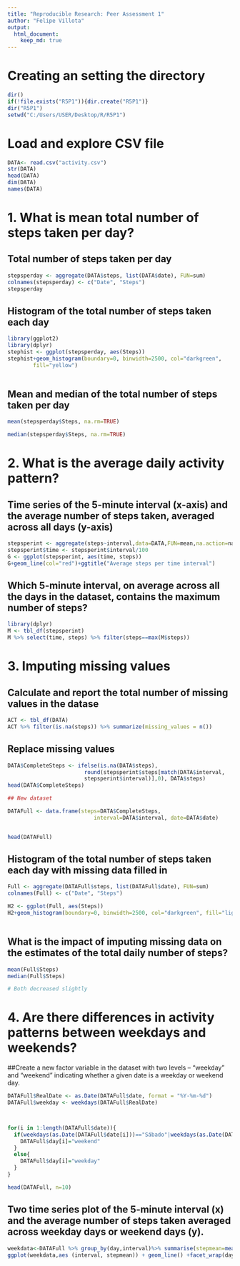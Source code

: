 ```yaml
---
title: "Reproducible Research: Peer Assessment 1"
author: "Felipe Villota"
output: 
  html_document:
    keep_md: true
---
```



# Creating an setting the directory 

```r
dir()
if(!file.exists("R5P1")){dir.create("R5P1")}
dir("R5P1")
setwd("C:/Users/USER/Desktop/R/R5P1")
```



# Load and explore CSV file 

```r
DATA<- read.csv("activity.csv")
str(DATA)
head(DATA)
dim(DATA)
names(DATA)
```



# 1. What is mean total number of steps taken per day?

## Total number of steps taken per day

```r
stepsperday <- aggregate(DATA$steps, list(DATA$date), FUN=sum)
colnames(stepsperday) <- c("Date", "Steps")
stepsperday
```

## Histogram of the total number of steps taken each day

```r
library(ggplot2)
library(dplyr)
stephist <- ggplot(stepsperday, aes(Steps))
stephist+geom_histogram(boundary=0, binwidth=2500, col="darkgreen", 
        fill="yellow")
        
```


## Mean and median of the total number of steps taken per day

```r
mean(stepsperday$Steps, na.rm=TRUE)

median(stepsperday$Steps, na.rm=TRUE)
```


# 2. What is the average daily activity pattern?

## Time series of the 5-minute interval (x-axis) and the average number of steps taken, averaged across all days (y-axis)

```r
stepsperint <- aggregate(steps~interval,data=DATA,FUN=mean,na.action=na.omit)
stepsperint$time <- stepsperint$interval/100
G <- ggplot(stepsperint, aes(time, steps))
G+geom_line(col="red")+ggtitle("Average steps per time interval")

```


## Which 5-minute interval, on average across all the days in the dataset, contains the maximum number of steps?

```r
library(dplyr)
M <- tbl_df(stepsperint)
M %>% select(time, steps) %>% filter(steps==max(M$steps))
```


# 3. Imputing missing values

## Calculate and report the total number of missing values in the datase

```r
ACT <- tbl_df(DATA)
ACT %>% filter(is.na(steps)) %>% summarize(missing_values = n())
```


## Replace missing values
```r
DATA$CompleteSteps <- ifelse(is.na(DATA$steps), 
                        round(stepsperint$steps[match(DATA$interval, 
                        stepsperint$interval)],0), DATA$steps)
head(DATA$CompleteSteps)

## New dataset 

DATAFull <- data.frame(steps=DATA$CompleteSteps, 
                           interval=DATA$interval, date=DATA$date)


head(DATAFull)

```


##  Histogram of the total number of steps taken each day with missing data filled in
```r
Full <- aggregate(DATAFull$steps, list(DATAFull$date), FUN=sum)
colnames(Full) <- c("Date", "Steps")

H2 <- ggplot(Full, aes(Steps))
H2+geom_histogram(boundary=0, binwidth=2500, col="darkgreen", fill="lightyellow")
      
```



## What is the impact of imputing missing data on the estimates of the total daily number of steps?
```r
mean(Full$Steps)
median(Full$Steps)

# Both decreased slightly

```

# 4. Are there differences in activity patterns between weekdays and weekends? 

##Create a new factor variable in the dataset with two levels – “weekday” and “weekend” indicating whether a given date is a weekday or weekend day.



```r
DATAFull$RealDate <- as.Date(DATAFull$date, format = "%Y-%m-%d")
DATAFull$weekday <- weekdays(DATAFull$RealDate)



for(i in 1:length(DATAFull$date)){
  if(weekdays(as.Date(DATAFull$date[i]))=="Sábado"|weekdays(as.Date(DATAFull$date[i]))=="Domingo"){
    DATAFull$day[i]="weekend"
  }
  else{
    DATAFull$day[i]="weekday"
  }
}

head(DATAFull, n=10)

```



## Two time series plot of the 5-minute interval (x) and the average number of steps taken averaged across weekday days or weekend days (y).

```r
weekdata<-DATAFull %>% group_by(day,interval)%>% summarise(stepmean=mean(steps))
ggplot(weekdata,aes (interval, stepmean)) + geom_line() +facet_wrap(day~.,nrow=2,ncol=1)+ggtitle("Mean Steps by Interval depending on Day")
  
```


